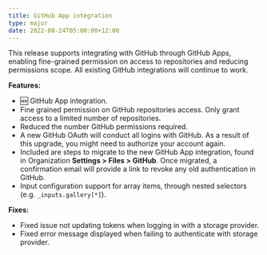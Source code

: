 ```yaml
---
title: GitHub App integration
type: major
date: 2022-08-24T05:00:00+12:00
---
```

This release supports integrating with GitHub through GitHub Apps, enabling fine-grained permission on access to repositories and reducing permissions scope.  All existing GitHub integrations will continue to work.

**Features:**

* 🆕 GitHub App integration.
* Fine grained permission on GitHub repositories access. Only grant access to a limited number of repositories.
* Reduced the number GitHub permissions required.
* A new GitHub OAuth will conduct all logins with GitHub. As a result of this upgrade, you might need to authorize your account again.
* Included are steps to migrate to the new GitHub App integration, found in  Organization **Settings &gt; Files &gt; GitHub**. Once migrated, a confirmation email will provide a link to revoke any old authentication in GitHub.
* Input configuration support for array items, through nested selectors (e.g. `_inputs.gallery[*]`).

**Fixes:**

* Fixed issue not updating tokens when logging in with a storage provider.
* Fixed error message displayed when failing to authenticate with storage provider.